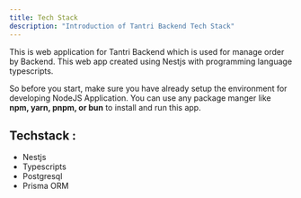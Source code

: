 ```yaml
---
title: Tech Stack
description: "Introduction of Tantri Backend Tech Stack"
---
```


This is web application for Tantri Backend which is used for manage order by Backend. This web app created using Nestjs with programming language typescripts.

So before you start, make sure you have already setup the environment for developing NodeJS Application. You can use any package manger like <b>npm, yarn, pnpm, or bun</b> to install and run this app.

## Techstack :

- Nestjs
- Typescripts
- Postgresql
- Prisma ORM
